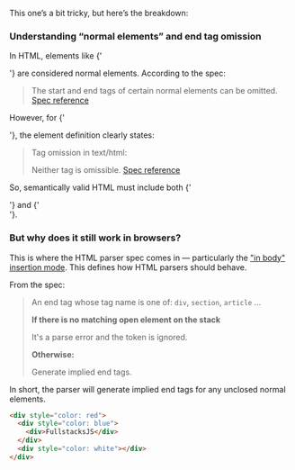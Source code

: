 This one’s a bit tricky, but here’s the breakdown:

### Understanding “normal elements” and end tag omission

In HTML, elements like <H>{'<div>'}</H> are considered normal elements. According to the spec:

> The start and end tags of certain normal elements can be omitted. [Spec reference](https://html.spec.whatwg.org/multipage/syntax.html#normal-elements)

However, for <H>{'<div>'}</H>, the element definition clearly states:

> Tag omission in text/html:
>
> Neither tag is omissible. [Spec reference](https://html.spec.whatwg.org/multipage/grouping-content.html#the-div-element)

So, semantically valid HTML must include both <H>{'<div>'}</H> and <H>{'</div>'}</H>.

### But why does it still work in browsers?

This is where the HTML parser spec comes in — particularly the ["in body" insertion mode](https://html.spec.whatwg.org/multipage/parsing.html#parsing-main-inbody). This defines how HTML parsers should behave.

From the spec:

> An end tag whose tag name is one of: `div`, `section`, `article` ...
>
> **If there is no matching open element on the stack**
>
> It's a parse error and the token is ignored.
>
> **Otherwise:**
>
> Generate implied end tags.

In short, the parser will generate implied end tags for any unclosed normal elements.

```html
<div style="color: red">
  <div style="color: blue">
    <div>FullstacksJS</div>
  </div>
  <div style="color: white"></div>
</div>
```
